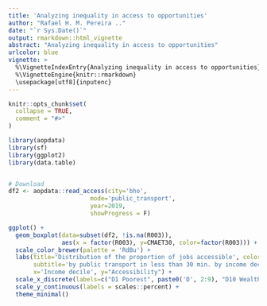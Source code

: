 ```yaml
---
title: 'Analyzing inequality in access to opportunities'
author: "Rafael H. M. Pereira .."
date: "`r Sys.Date()`"
output: rmarkdown::html_vignette
abstract: "Analyzing inequality in access to opportunities"
urlcolor: blue
vignette: >
  %\VignetteIndexEntry{Analyzing inequality in access to opportunities} 
  %\VignetteEngine{knitr::rmarkdown} 
  \usepackage[utf8]{inputenc}
---
```


```r
knitr::opts_chunk$set(
  collapse = TRUE,
  comment = "#>"
)

```




```r

library(aopdata)
library(sf)
library(ggplot2)
library(data.table)


# Download
df2 <- aopdata::read_access(city='bho',
                       mode='public_transport',
                       year=2019,
                       showProgress = F)

ggplot() +
  geom_boxplot(data=subset(df2, !is.na(R003)),
               aes(x = factor(R003), y=CMAET30, color=factor(R003))) +
  scale_color_brewer(palette = 'RdBu') +
  labs(title='Distribution of the proportion of jobs accessible', color="Income\ndecile",
       subtitle='by public transport in less than 30 min. by income decile',
       x='Income decile', y="Accessibility") +
  scale_x_discrete(labels=c("D1 Poorest", paste0('D', 2:9), "D10 Wealthiest")) +
  scale_y_continuous(labels = scales::percent) +
  theme_minimal()


```

